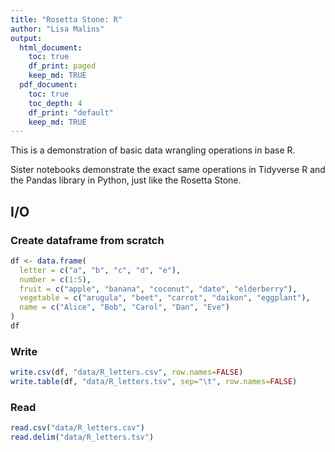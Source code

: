 ```yaml
---
title: "Rosetta Stone: R"
author: "Lisa Malins"
output:
  html_document:
    toc: true
    df_print: paged
    keep_md: TRUE
  pdf_document:
    toc: true
    toc_depth: 4
    df_print: "default"
    keep_md: TRUE
---
```


This is a demonstration of basic data wrangling operations in base R.

Sister notebooks demonstrate the exact same operations in Tidyverse R and the Pandas library in Python, just like the Rosetta Stone.

## I/O
### Create dataframe from scratch
```r
df <- data.frame(
  letter = c("a", "b", "c", "d", "e"),
  number = c(1:5),
  fruit = c("apple", "banana", "coconut", "date", "elderberry"),
  vegetable = c("arugula", "beet", "carrot", "daikon", "eggplant"),
  name = c("Alice", "Bob", "Carol", "Dan", "Eve")
)
df
```


### Write
```r
write.csv(df, "data/R_letters.csv", row.names=FALSE)
write.table(df, "data/R_letters.tsv", sep="\t", row.names=FALSE)
```

### Read
```r
read.csv("data/R_letters.csv")
read.delim("data/R_letters.tsv")
```
